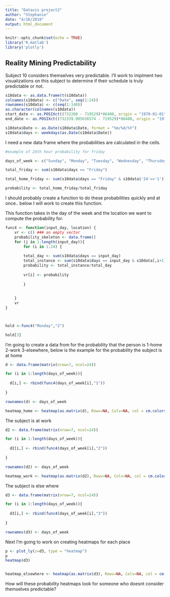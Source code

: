 ```yaml
---
title: "Datavis project2"
author: "Stephanie"
date: "4/16/2018"
output: html_document
---
```


```r
knitr::opts_chunk$set(echo = TRUE)
library('R.matlab')
library('plotly')
```

## Reality Mining Predictability 

Subject 10 considers themselves very predictable. I'll work to implment two visualizations on this subject to determine if their schedule is truly predictable or not. 

```r

s10data <- as.data.frame(t(s10data))
colnames(s10data) <- c("Date", seq(1:24))
rownames(s10data) <- c(seq(1:140))
as.character(colnames(s10data))
start_date <- as.POSIXct((732200 - 719529)*86400, origin = "1970-01-01")
end_date <- as.POSIXct((732339.905636574 - 719529)*86400, origin = "1970-01-01")
```



```r
s10data$Date <- as.Date(s10data$Date, format = "%m/%d/%Y")
s10data$days <- weekdays(as.Date(s10data$Date))


```

I need a new data frame where the probabilities are calculated in the cells. 

```r
#example of 24th hour probability for friday

days_of_week <- c("Sunday", "Monday", "Tuesday", "Wednesday", "Thursday", "Friday", "Saturday")

total_friday <- sum(s10data$days == "Friday")

total_home_friday <- sum(s10data$days == "Friday" & s10data$'24'=='1')

probability <- total_home_friday/total_friday

```
I should probably create a function to do these probabilities quickly and at once.. below I will work to create this function.


This function takes in the day of the week and the location we want to compute the probability for. 


```r



func4 <- function(input_day, location) {
    vr <- c() ### an empty vector 
    probability_skeleton <- data.frame()
    for (j in 1:length(input_day)){
        for (i in 1:24) { 
      
        total_day <- sum(s10data$days == input_day)
        total_instance <- sum(s10data$days == input_day & s10data[,i+1]== location)
        probability <- total_instance/total_day
        
        vr[i] <- probability
        
        }
        
        
    }
    vr
}



hold <-func4("Monday","2")

hold[3]
```

I'm going to create a data from for the probability that the person is 1-home 2-work 3-elsewhere, below is the example for the probability the subject is at home 

```r

d <- data.frame(matrix(nrow=7, ncol=24))

for (i in 1:length(days_of_week)){
  
  d[i,] <- rbind(func4(days_of_week[i],"1"))
  
}

rownames(d) <- days_of_week

heatmap_home <- heatmap(as.matrix(d), Rowv=NA, Colv=NA, col = cm.colors(256),scale="none", margins=c(5,10))


```


The subject is at work 

```r
d2 <- data.frame(matrix(nrow=7, ncol=24))

for (i in 1:length(days_of_week)){
  
  d2[i,] <- rbind(func4(days_of_week[i],"2"))
  
}

rownames(d2) <- days_of_week

heatmap_work <- heatmap(as.matrix(d2), Rowv=NA, Colv=NA, col = cm.colors(256),scale="none", margins=c(5,10))


```

The subject is else where 

```r
d3 <- data.frame(matrix(nrow=7, ncol=24))

for (i in 1:length(days_of_week)){
  
  d3[i,] <- rbind(func4(days_of_week[i],"3"))
  
}

rownames(d3) <- days_of_week
```

Next I'm going to work on creating heatmaps for each place

```r

p <- plot_ly(z=d3, type = "heatmap")
p
heatmap(d3)


heatmap_elsewhere <- heatmap(as.matrix(d3), Rowv=NA, Colv=NA, col = cm.colors(256),scale="none", margins=c(5,10))

```



How will these probability heatmaps look for someone who doesnt consider themselves predictable? 

```r

```

